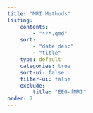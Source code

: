 ```yaml
---
title: "MRI Methods"
listing:
    contents: 
        - "*/*.qmd"
    sort: 
        - "date desc"
        - "title"
    type: default
    categories: true
    sort-ui: false
    filter-ui: false
    exclude: 
        title: "EEG-fMRI"
order: 7
---
```

